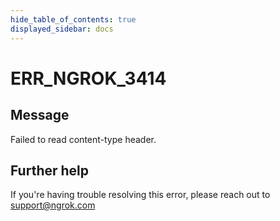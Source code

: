 ```yaml
---
hide_table_of_contents: true
displayed_sidebar: docs
---
```



# ERR_NGROK_3414

## Message

Failed to read content-type header.

<ErrorDetails error="err_ngrok_3414" />

## Further help

If you're having trouble resolving this error, please reach out to [support@ngrok.com](mailto:support@ngrok.com?subject=Help%20with%20ERR_NGROK_3414)
